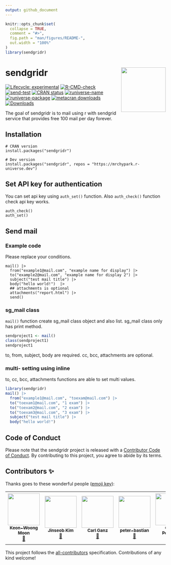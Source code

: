 ```yaml
---
output: github_document
---
```


<!-- README.md is generated from README.Rmd. Please edit that file -->

```r
knitr::opts_chunk$set(
  collapse = TRUE,
  comment = "#>",
  fig.path = "man/figures/README-",
  out.width = "100%"
)
library(sendgridr)
```

# sendgridr <img src="man/figures/logo.png" align="right" height=140/>

<!-- badges: start -->
[![Lifecycle: experimental](https://img.shields.io/badge/lifecycle-experimental-orange.svg)](https://lifecycle.r-lib.org/articles/stages.html#experimental)
[![R-CMD-check](https://github.com/mrchypark/sendgridr/workflows/R-CMD-check/badge.svg)](https://github.com/mrchypark/sendgridr/actions)
[![send-test](https://github.com/mrchypark/sendgridr/actions/workflows/send-test.yaml/badge.svg)](https://github.com/mrchypark/sendgridr/actions/workflows/send-test.yaml)
[![CRAN status](https://www.r-pkg.org/badges/version/sendgridr)](https://CRAN.R-project.org/package=sendgridr)
[![runiverse-name](https://mrchypark.r-universe.dev/badges/:name)](https://mrchypark.r-universe.dev/)
[![runiverse-package](https://mrchypark.r-universe.dev/badges/sendgridr)](https://mrchypark.r-universe.dev/ui#packages)
[![metacran downloads](https://cranlogs.r-pkg.org/badges/sendgridr)](https://cran.r-project.org/package=sendgridr)
[![Downloads](https://cranlogs.r-pkg.org/badges/grand-total/sendgridr)](https://cran.rstudio.com/package=sendgridr)
<!-- badges: end -->


The goal of sendgridr is to mail using r with sendgrid service that provides free 100 mail per day forever.

## Installation

```
# CRAN version
install.packages("sendgridr")

# Dev version
install.packages("sendgridr", repos = "https://mrchypark.r-universe.dev")
```

## Set API key for authentication

You can set api key using `auth_set()` function.
Also `auth_check()` function check api key works.

```
auth_check()
auth_set()
```

## Send mail

### Example code

Please replace your conditions.

```
mail() |>
  from("example1@mail.com", "example name for display") |>
  to("example2@mail.com", "example name for display 2") |>
  subject("test mail title") |>
  body("hello world!")  |>
  ## attachments is optional
  attachments("report.html") |>
  send()
```

### sg_mail class

`mail()` function create sg_mail class object and also list.
sg_mail class only has print method.

```r
sendproject1 <- mail()
class(sendproject1)
sendproject1
```

to, from, subject, body are required. cc, bcc, attachments are optional.

### multi- setting using inline

to, cc, bcc, attachments functions are able to set multi values.

```r
library(sendgridr)
mail() |>
  from("example1@mail.com", "toexam@mail.com") |>
  to("toexam1@mail.com", "1 exam") |>
  to("toexam2@mail.com", "2 exam") |>
  to("toexam3@mail.com", "3 exam") |>
  subject("test mail title") |>
  body("hello world!")
```

## Code of Conduct
  
Please note that the sendgridr project is released with a [Contributor Code of Conduct](https://mrchypark.github.io/sendgridr/CODE_OF_CONDUCT.html). By contributing to this project, you agree to abide by its terms.

## Contributors ✨

Thanks goes to these wonderful people ([emoji
key](https://allcontributors.org/docs/en/emoji-key)):

<!-- ALL-CONTRIBUTORS-LIST:START - Do not remove or modify this section -->
<!-- prettier-ignore-start -->
<!-- markdownlint-disable -->
<table>
<tr>
<td align="center">
<a href="http://web-r.org"><img src="https://avatars.githubusercontent.com/u/7410607?v=4?s=100" width="100px;" alt=""/><br /><sub><b>Keon-Woong
Moon</b></sub></a><br /><a href="https://github.com/mrchypark/sendgridr/issues?q=author%3Acardiomoon" title="Bug reports">🐛</a>
</td>
<td align="center">
<a href="http://www.zarathu.com"><img src="https://avatars.githubusercontent.com/u/33089958?v=4?s=100" width="100px;" alt=""/><br /><sub><b>Jinseob
Kim</b></sub></a><br /><a href="#ideas-jinseob2kim" title="Ideas, Planning, & Feedback">🤔</a>
</td>
<td align="center">
<a href="http://www.getgoodtree.com"><img src="https://avatars.githubusercontent.com/u/11653794?v=4?s=100" width="100px;" alt=""/><br /><sub><b>Carl
Ganz</b></sub></a><br /><a href="#ideas-carlganz" title="Ideas, Planning, & Feedback">🤔</a>
</td>
<td align="center">
<a href="https://github.com/peter-bastian"><img src="https://avatars.githubusercontent.com/u/79409618?v=4?s=100" width="100px;" alt=""/><br /><sub><b>peter-bastian</b></sub></a><br /><a href="https://github.com/mrchypark/sendgridr/issues?q=author%3Apeter-bastian" title="Bug reports">🐛</a>
</td>
<td align="center">
<a href="https://github.com/CurtisPetersen"><img src="https://avatars.githubusercontent.com/u/13002038?v=4?s=100" width="100px;" alt=""/><br /><sub><b>Curtis
Petersen</b></sub></a><br /><a href="#ideas-CurtisPetersen" title="Ideas, Planning, & Feedback">🤔</a>
<a href="https://github.com/mrchypark/sendgridr/pulls?q=is%3Apr+reviewed-by%3ACurtisPetersen" title="Reviewed Pull Requests">👀</a>
</td>
<td align="center">
<a href="https://dobb.ae/"><img src="https://avatars.githubusercontent.com/u/4908283?v=4?s=100" width="100px;" alt=""/><br /><sub><b>Amanda
Dobbyn</b></sub></a><br /><a href="https://github.com/mrchypark/sendgridr/commits?author=aedobbyn" title="Code">💻</a>
</td>
<td align="center">
<a href="https://github.com/eguidotti"><img src="https://avatars.githubusercontent.com/u/24247667?v=4?s=100" width="100px;" alt=""/><br /><sub><b>Emanuele
Guidotti</b></sub></a><br /><a href="https://github.com/mrchypark/sendgridr/commits?author=eguidotti" title="Documentation">📖</a>
<a href="https://github.com/mrchypark/sendgridr/commits?author=eguidotti" title="Tests">⚠️</a>
<a href="https://github.com/mrchypark/sendgridr/issues?q=author%3Aeguidotti" title="Bug reports">🐛</a>
<a href="https://github.com/mrchypark/sendgridr/commits?author=eguidotti" title="Code">💻</a>
</td>
</tr>
</table>

<!-- markdownlint-restore -->
<!-- prettier-ignore-end -->
<!-- ALL-CONTRIBUTORS-LIST:END -->

This project follows the
[all-contributors](https://github.com/all-contributors/all-contributors)
specification. Contributions of any kind welcome!
